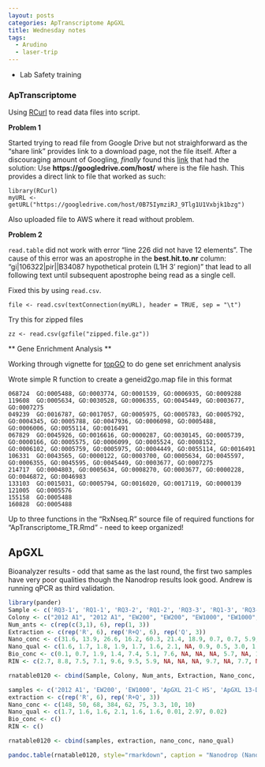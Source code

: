 ```yaml
---
layout: posts
categories: ApTranscriptome ApGXL
title: Wednesday notes
tags: 
  - Arudino
  - laser-trip
---
```


* Lab Safety training

### ApTranscriptome

Using [RCurl](http://www.omegahat.org/RCurl/) to read data files into script. 

**Problem 1**

Started trying to read file from Google Drive but not straighforward as the "share link" provides link to a download page, not the file itself. After a discouraging amount of Googling, *finally* found this [link](http://mynixworld.wordpress.com/2013/02/23/transparently-download-from-google-drive/) that had the solution: Use **https://googledrive.com/host/<FILEID>** where <FILEID> is the file hash. This provides a direct link to file that worked as such:

```
library(RCurl)
myURL <- getURL("https://googledrive.com/host/0B75IymziRJ_9Tlg1U1Vxbjk1bzg")
```

Also uploaded file to AWS where it read without problem.

**Problem 2**

`read.table` did not work with error "line 226 did not have 12 elements". The cause of this error was an apostrophe in the **best.hit.to.nr** column: "gi|106322|pir||B34087 hypothetical protein (L1H 3' region)" that lead to all following text until subsequent apostrophe being read as a single cell. 

Fixed this by using `read.csv`.

```
file <- read.csv(textConnection(myURL), header = TRUE, sep = "\t")
```

Try this for zipped files

```
zz <- read.csv(gzfile("zipped.file.gz"))
```

** Gene Enrichment Analysis **

Working through vignette for [topGO](http://www.bioconductor.org/packages/2.12/bioc/html/topGO.html) to do gene set enrichment analysis

Wrote simple R function to create a geneid2go.map file in this format

~~~
068724  GO:0005488, GO:0003774, GO:0001539, GO:0006935, GO:0009288
119608	GO:0005634, GO:0030528, GO:0006355, GO:0045449, GO:0003677, GO:0007275
049239	GO:0016787, GO:0017057, GO:0005975, GO:0005783, GO:0005792, GO:0004345, GO:0005788, GO:0047936, GO:0006098, GO:0005488, GO:0006006, GO:0055114, GO:0016491
067829	GO:0045926, GO:0016616, GO:0000287, GO:0030145, GO:0005739, GO:0000166, GO:0005575, GO:0006099, GO:0005524, GO:0008152, GO:0006102, GO:0005759, GO:0005975, GO:0004449, GO:0055114, GO:0016491
106331	GO:0043565, GO:0000122, GO:0003700, GO:0005634, GO:0045597, GO:0006355, GO:0045595, GO:0045449, GO:0003677, GO:0007275
214717	GO:0004803, GO:0005634, GO:0008270, GO:0003677, GO:0000228, GO:0046872, GO:0046983
133103	GO:0015031, GO:0005794, GO:0016020, GO:0017119, GO:0000139
121005	GO:0005576
155158	GO:0005488
160828	GO:0005488
~~~

Up to three functions in the "RxNseq.R" source file of required functions for "ApTranscriptome_TR.Rmd" - need to keep organized!


## ApGXL ##

Bioanalyzer results - odd that same as the last round, the first two samples have very poor qualities though the Nanodrop results look good. Andrew is running qPCR as third validation.

```r
library(pander)
Sample <- c('RQ3-1', 'RQ1-1', 'RQ3-2', 'RQ1-2', 'RQ3-3', 'RQ1-3', 'RQ3-1', 'RQ1-1', 'RQ3-2', 'RQ1-2', 'RQ3-3', 'RQ1-3', 'Q1-1', 'Q1-2', 'Q1-3')
Colony <- c("2012 A1", "2012 A1", "EW200", "EW200", "EW1000", "EW1000", "2012 A1", "2012 A1", "EW200", "EW200", "EW1000", "EW1000", "2012 A1", "EW200", "EW1000")
Num_ants <- c(rep(c(3,1), 6), rep(1, 3))
Extraction <- c(rep('R', 6), rep('R+Q', 6), rep('Q', 3))
Nano_conc <- c(31.6, 13.9, 26.6, 16.2, 60.3, 21.4, 18.9, 0.7, 0.7, 5.9, 5.5, 1.6, 3.8, 2.1, 3.5)
Nano_qual <- c(1.6, 1.7, 1.8, 1.9, 1.7, 1.6, 2.1, NA, 0.9, 0.5, 3.0, 1.6, 2.0, 1.6, 2.3)
Bio_conc <- c(0.1, 0.7, 1.9, 1.4, 7.4, 5.1, 7.6, NA, NA, NA, 5.7, NA, 1.7, NA, NA)
RIN <- c(2.7, 8.8, 7.5, 7.1, 9.6, 9.5, 5.9, NA, NA, NA, 9.7, NA, 7.7, NA, NA)

rnatable0120 <- cbind(Sample, Colony, Num_ants, Extraction, Nano_conc, Nano_qual, Bio_conc, RIN)

samples <- c('2012 A1', 'EW200', 'EW1000', 'ApGXL 21-C HS', 'ApGXL 13-D HS', 'ApGXL 10-F HS', '2012 A1', 'EW200', 'EW1000')
extraction <- c(rep('R', 6), rep('R+Q', 3))
Nano_conc <- c(148, 50, 68, 384, 62, 75, 3.3, 10, 10)
Nano_qual <- c(1.7, 1.6, 1.6, 2.1, 1.6, 1.6, 0.01, 2.97, 0.02)
Bio_conc <- c()
RIN <- c()

rnatable0120 <- cbind(samples, extraction, nano_conc, nano_qual)

pandoc.table(rnatable0120, style="rmarkdown", caption = "Nanodrop (Nano) and Bioanalyzer (Bio) results for different RNA extraction methods. Concentration in ng/ul. Extraction: R = RNAzol; R+Q = RNAzol + RNeasy")
```

